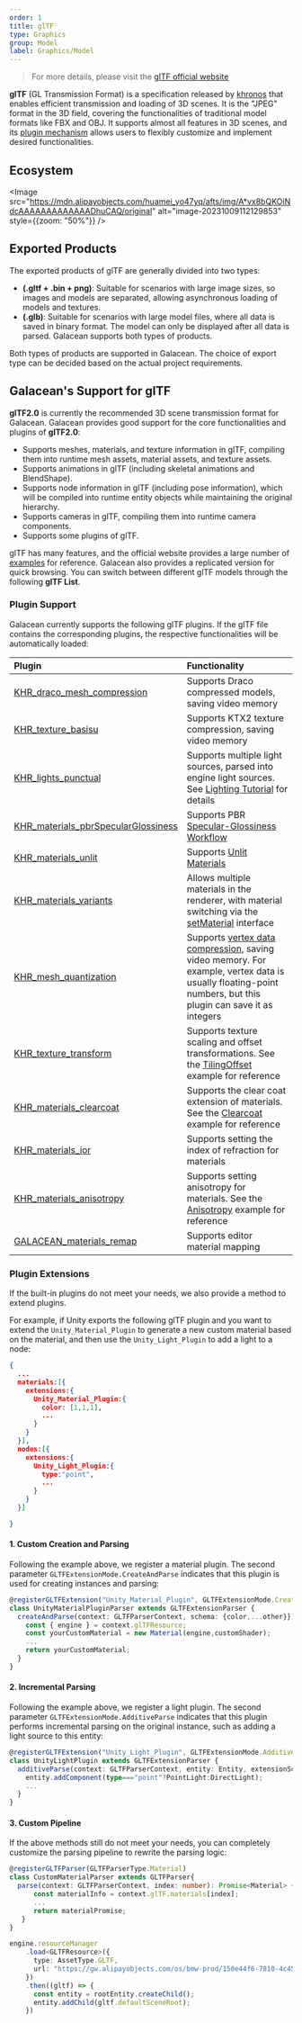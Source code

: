 ```yaml
---
order: 1
title: glTF
type: Graphics
group: Model
label: Graphics/Model
---
```


> For more details, please visit the [glTF official website](https://www.khronos.org/gltf/)

**glTF** (GL Transmission Format) is a specification released by [khronos](https://www.khronos.org/) that enables efficient transmission and loading of 3D scenes. It is the "JPEG" format in the 3D field, covering the functionalities of traditional model formats like FBX and OBJ. It supports almost all features in 3D scenes, and its [plugin mechanism](https://github.com/KhronosGroup/glTF/tree/master/extensions/2.0/Khronos) allows users to flexibly customize and implement desired functionalities.

## Ecosystem

<Image src="https://mdn.alipayobjects.com/huamei_yo47yq/afts/img/A*vx8bQKOiNdcAAAAAAAAAAAAADhuCAQ/original" alt="image-20231009112129853" style={{zoom: "50%"}} />

## Exported Products

The exported products of glTF are generally divided into two types:

- **(.gltf + .bin + png)**: Suitable for scenarios with large image sizes, so images and models are separated, allowing asynchronous loading of models and textures.
- **(.glb)**: Suitable for scenarios with large model files, where all data is saved in binary format. The model can only be displayed after all data is parsed. Galacean supports both types of products.

Both types of products are supported in Galacean. The choice of export type can be decided based on the actual project requirements.

## Galacean's Support for glTF

**glTF2.0** is currently the recommended 3D scene transmission format for Galacean. Galacean provides good support for the core functionalities and plugins of **glTF2.0**:

- Supports meshes, materials, and texture information in glTF, compiling them into runtime mesh assets, material assets, and texture assets.
- Supports animations in glTF (including skeletal animations and BlendShape).
- Supports node information in glTF (including pose information), which will be compiled into runtime entity objects while maintaining the original hierarchy.
- Supports cameras in glTF, compiling them into runtime camera components.
- Supports some plugins of glTF.

glTF has many features, and the official website provides a large number of [examples](https://github.com/KhronosGroup/glTF-Sample-Models/tree/master/2.0) for reference. Galacean also provides a replicated version for quick browsing. You can switch between different glTF models through the following **glTF List**.

<playground src="gltf-loader.ts"></playground>

### Plugin Support

Galacean currently supports the following glTF plugins. If the glTF file contains the corresponding plugins, the respective functionalities will be automatically loaded:

| Plugin | Functionality |
| :-- | :-- |
| [KHR_draco_mesh_compression](https://github.com/KhronosGroup/glTF/tree/main/extensions/2.0/Khronos/KHR_draco_mesh_compression) | Supports Draco compressed models, saving video memory |
| [KHR_texture_basisu](https://github.com/KhronosGroup/glTF/tree/main/extensions/2.0/Khronos/KHR_texture_basisu) | Supports KTX2 texture compression, saving video memory |
| [KHR_lights_punctual](https://github.com/KhronosGroup/glTF/tree/main/extensions/2.0/Khronos/KHR_lights_punctual) | Supports multiple light sources, parsed into engine light sources. See [Lighting Tutorial](/en/docs/graphics/light/light/) for details |
| [KHR_materials_pbrSpecularGlossiness](https://github.com/KhronosGroup/glTF/tree/main/extensions/2.0/Archived/KHR_materials_pbrSpecularGlossiness) | Supports PBR [Specular-Glossiness Workflow](/apis/core/#PBRSpecularMaterial) |
| [KHR_materials_unlit](https://github.com/KhronosGroup/glTF/tree/main/extensions/2.0/Khronos/KHR_materials_unlit) | Supports [Unlit Materials](/en/docs/graphics/shader/builtins/unlit/) |
| [KHR_materials_variants](https://github.com/KhronosGroup/glTF/tree/main/extensions/2.0/Khronos/KHR_materials_variants) | Allows multiple materials in the renderer, with material switching via the [setMaterial](/apis/core/#Renderer-setMaterial) interface |
| [KHR_mesh_quantization](https://github.com/KhronosGroup/glTF/tree/main/extensions/2.0/Khronos/KHR_mesh_quantization) | Supports [vertex data compression](https://github.com/KhronosGroup/glTF/tree/master/extensions/2.0/Khronos/KHR_mesh_quantization#extending-mesh-attributes), saving video memory. For example, vertex data is usually floating-point numbers, but this plugin can save it as integers |
| [KHR_texture_transform](https://github.com/KhronosGroup/glTF/tree/main/extensions/2.0/Khronos/KHR_texture_transform) | Supports texture scaling and offset transformations. See the [TilingOffset](/en/embed/tiling-offset) example for reference |
| [KHR_materials_clearcoat](https://github.com/KhronosGroup/glTF/tree/main/extensions/2.0/Khronos/KHR_materials_clearcoat) | Supports the clear coat extension of materials. See the [Clearcoat](/en/embed/pbr-clearcoat) example for reference |
| [KHR_materials_ior](https://github.com/KhronosGroup/glTF/tree/main/extensions/2.0/Khronos/KHR_materials_ior) | Supports setting the index of refraction for materials |
| [KHR_materials_anisotropy](https://github.com/KhronosGroup/glTF/tree/main/extensions/2.0/Khronos/KHR_materials_anisotropy) | Supports setting anisotropy for materials. See the [Anisotropy](/en/embed/pbr-anisotropy) example for reference |
| [GALACEAN_materials_remap](https://github.com/galacean/engine/blob/main/packages/loader/src/gltf/extensions/GALACEAN_materials_remap.ts) | Supports editor material mapping |

### Plugin Extensions

If the built-in plugins do not meet your needs, we also provide a method to extend plugins.

For example, if Unity exports the following glTF plugin and you want to extend the `Unity_Material_Plugin` to generate a new custom material based on the material, and then use the `Unity_Light_Plugin` to add a light to a node:

```json
{
  ...
  materials:[{
    extensions:{
      Unity_Material_Plugin:{
        color: [1,1,1],
        ...
      }
    }
  }],
  nodes:[{
    extensions:{
      Unity_Light_Plugin:{
        type:"point",
        ...
      }
    }
  }]

}
```

#### 1. Custom Creation and Parsing

Following the example above, we register a material plugin. The second parameter `GLTFExtensionMode.CreateAndParse` indicates that this plugin is used for creating instances and parsing:

```ts
@registerGLTFExtension("Unity_Material_Plugin", GLTFExtensionMode.CreateAndParse)
class UnityMaterialPluginParser extends GLTFExtensionParser {
  createAndParse(context: GLTFParserContext, schema: {color,...other}}): Promise<Material> {
    const { engine } = context.glTFResource;
    const yourCustomMaterial = new Material(engine,customShader);
    ...
    return yourCustomMaterial;
  }
}
```

#### 2. Incremental Parsing

Following the example above, we register a light plugin. The second parameter `GLTFExtensionMode.AdditiveParse` indicates that this plugin performs incremental parsing on the original instance, such as adding a light source to this entity:

```ts
@registerGLTFExtension("Unity_Light_Plugin", GLTFExtensionMode.AdditiveParse)
class UnityLightPlugin extends GLTFExtensionParser {
  additiveParse(context: GLTFParserContext, entity: Entity, extensionSchema: {type,...other}): void {
    entity.addComponent(type==="point"?PointLight:DirectLight);
    ...
  }
}
```

#### 3. Custom Pipeline

If the above methods still do not meet your needs, you can completely customize the parsing pipeline to rewrite the parsing logic:

```ts
@registerGLTFParser(GLTFParserType.Material)
class CustomMaterialParser extends GLTFParser{
  parse(context: GLTFParserContext, index: number): Promise<Material> {
      const materialInfo = context.glTF.materials[index];
      ...
      return materialPromise;
   }
}

engine.resourceManager
    .load<GLTFResource>({
      type: AssetType.GLTF,
      url: "https://gw.alipayobjects.com/os/bmw-prod/150e44f6-7810-4c45-8029-3575d36aff30.gltf"
    })
    .then((gltf) => {
      const entity = rootEntity.createChild();
      entity.addChild(gltf.defaultSceneRoot);
    })
```

